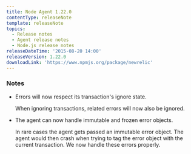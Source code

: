 ```yaml
---
title: Node Agent 1.22.0
contentType: releaseNote
template: releaseNote
topics:
  - Release notes
  - Agent release notes
  - Node.js release notes
releaseDateTime: '2015-08-20 14:00'
releaseVersion: 1.22.0
downloadLink: 'https://www.npmjs.org/package/newrelic'
---
```


### Notes

* Errors will now respect its transaction's ignore state.

  When ignoring transactions, related errors will now also be ignored.
* The agent can now handle immutable and frozen error objects.

  In rare cases the agent gets passed an immutable error object. The agent would then crash when trying to tag the error object with the current transaction. We now handle these errors properly.
